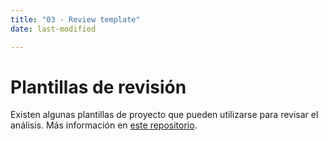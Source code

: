 ```yaml
---
title: "03 - Review template"
date: last-modified

---
```

# Plantillas de revisión

Existen algunas plantillas de proyecto que pueden utilizarse para revisar el análisis. Más información en [este repositorio](https://github.com/impact-initiatives/impacttemplates).
